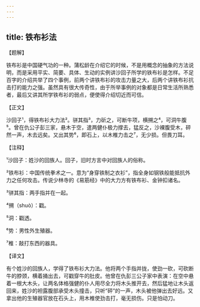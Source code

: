 ```yaml
---
---
---
```

title: 铁布衫法
---




【题解】


铁布衫是中国硬气功的一种。蒲松龄在介绍它的时候，不是用概念的抽象的方法说明，而是采用平实、简要、具体、生动的实例讲沙回子所学的铁布衫是怎样。不足百字的介绍共举了四个事例，前两个讲铁布衫的攻击力量之大，后两个讲铁布衫抗击打的能力之强。虽然具有很大传奇性，由于所举事例的对象都是日常生活所熟悉者，最后又讲其所学铁布衫的弱点，便使得介绍切近而可信。


【正文】

沙回子¹，得铁布衫大力法²。骈其指³，力斫之，可断牛项，横搠之⁴，可洞牛腹⁵。曾在仇公子彭三家，悬木于空，遣两健仆极力撑去，猛反之，沙裸腹受木，砰然一声，木去远矣。又出其势⁶，即石上，以木椎力击之⁷，无少损。但畏刀耳。

【注释】


¹沙回子：姓沙的回族人。回子，旧时方言中对回族人的俗称。

²铁布衫：中国传统拳术之一。意为“身穿铁制之衣衫”，指全身如钢铁般能抵抗外力之任何攻击。传说少林寺的《易筋经》中的大力方有铁布衫、金钟扣诸名。

³骈其指：两手指并在一起。

⁴搠（shuò）：戳。

⁵洞：戳透。

⁶势：男性外生殖器。

⁷椎：敲打东西的器具。





【译文】


有个姓沙的回族人，学得了铁布衫大力法。他将两个手指并拢，使劲一砍，可砍断牛的脖颈，横着捅出去，可戳穿牛的肚皮。他曾在仇彭三公子家中表演：在空中悬着一根大木头，让两名体格强健的仆人用尽全力将木头推开去，然后猛地让木头返回来，姓沙的袒露腹部承受木头撞击，只听“砰”的一声，木头被他弹出去好远。又拿出他的生殖器官放在石头上，用木椎使劲击打，毫无损伤。只是怕动刀。